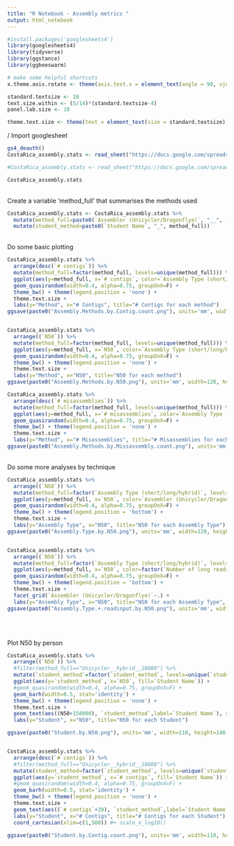 ```yaml
---
title: "R Notebook - Assembly metrics "
output: html_notebook
---
```



```r
#install.packages('googlesheets4')
library(googlesheets4)
library(tidyverse)
library(ggstance)
library(ggbeeswarm)

# make some helpful shortcuts
x.theme.axis.rotate <- theme(axis.text.x = element_text(angle = 90, vjust = 0.5, hjust=1))

standard.textsize <- 10
text.size.within <- (5/14)*(standard.textsize-4)
panel.lab.size <- 10

theme.text.size <- theme(text = element_text(size = standard.textsize))

```


/ 
Import googlesheet 
```r
gs4_deauth()
CostaRica_assembly.stats <- read_sheet("https://docs.google.com/spreadsheets/d/1CEDScAVSXuboNu-K_-lZzkPnk9woO_3MFRZ8zgWG3c0/edit?usp=sharing", sheet="Instructor_Testing")

#CostaRica_assembly.stats <- read_sheet("https://docs.google.com/spreadsheets/d/1CEDScAVSXuboNu-K_-lZzkPnk9woO_3MFRZ8zgWG3c0/edit#gid=0", sheet="Student_Results")

CostaRica_assembly.stats
```
\
Create a variable 'method_full' that summarises the methods used
```r
CostaRica_assembly.stats <- CostaRica_assembly.stats %>%
  mutate(method_full=paste0(`Assembler (Unicycler/Dragonflye)`, "__", `Assembly Type (short/long/hybrid)`, "__", `Number of long reads (if used)`)) %>%
  mutate(student_method=paste0(`Student Name`, "_", method_full))

```

\
Do some basic plotting
```r
CostaRica_assembly.stats %>%
  arrange(desc(`# contigs`)) %>%
  mutate(method_full=factor(method_full, levels=unique(method_full))) %>%
  ggplot(aes(y=method_full, x=`# contigs`, color=`Assembly Type (short/long/hybrid)`)) +
  geom_quasirandom(width=0.4, alpha=0.75, groupOnX=F) +
  theme_bw() + theme(legend.position = 'none') + 
  theme.text.size + 
  labs(y="Method", x="# Contigs", title="# Contigs for each method")
ggsave(paste0("Assembly.Methods.by.Contig.count.png"), units='mm', width=120, height=70, device='png', dpi=300)


CostaRica_assembly.stats %>%
  arrange((`N50`)) %>%
  mutate(method_full=factor(method_full, levels=unique(method_full))) %>%
  ggplot(aes(y=method_full, x=`N50`, color=`Assembly Type (short/long/hybrid)`)) +
  geom_quasirandom(width=0.4, alpha=0.75, groupOnX=F) +
  theme_bw() + theme(legend.position = 'none') + 
  theme.text.size +
  labs(y="Method", x="N50", title="N50 for each method")
ggsave(paste0("Assembly.Methods.by.N50.png"), units='mm', width=120, height=70, device='png', dpi=300)

CostaRica_assembly.stats %>%
  arrange(desc(`# misassemblies`)) %>%
  mutate(method_full=factor(method_full, levels=unique(method_full))) %>%
  ggplot(aes(y=method_full, x=`# misassemblies`, color=`Assembly Type (short/long/hybrid)`)) +
  geom_quasirandom(width=0.4, alpha=0.75, groupOnX=F) +
  theme_bw() + theme(legend.position = 'none') + 
  theme.text.size +
  labs(y="Method", x="# Misassemblies", title="# Misassemblies for each method")
ggsave(paste0("Assembly.Methods.by.Missassembly.count.png"), units='mm', width=120, height=70, device='png', dpi=300)

```

\
Do some more analyses by technique
```r
CostaRica_assembly.stats %>%
  arrange((`N50`)) %>%
  mutate(method_full=factor(`Assembly Type (short/long/hybrid)`, levels=unique(`Assembly Type (short/long/hybrid)`))) %>%
  ggplot(aes(y=method_full, x=`N50`, color=`Assembler (Unicycler/Dragonflye)`)) +
  geom_quasirandom(width=0.4, alpha=0.75, groupOnX=F) +
  theme_bw() + theme(legend.position = 'bottom') + 
  theme.text.size +
  labs(y="Assembly Type", x="N50", title="N50 for each Assembly Type")
ggsave(paste0("Assembly.Type.by.N50.png"), units='mm', width=120, height=60, device='png', dpi=300)


CostaRica_assembly.stats %>%
  arrange((`N50`)) %>%
  mutate(method_full=factor(`Assembly Type (short/long/hybrid)`, levels=unique(`Assembly Type (short/long/hybrid)`))) %>%
  ggplot(aes(y=method_full, x=`N50`, color=factor(`Number of long reads (if used)`))) +
  geom_quasirandom(width=0.4, alpha=0.75, groupOnX=F) +
  theme_bw() + theme(legend.position = 'bottom') + 
  theme.text.size + 
  facet_grid(`Assembler (Unicycler/Dragonflye)`~.) +
  labs(y="Assembly Type", x="N50", title="N50 for each Assembly Type", color="# Long Reads")
ggsave(paste0("Assembly.Type.+.readinput.by.N50.png"), units='mm', width=120, height=90, device='png', dpi=300)
```
\
\

Plot N50 by person
```r
CostaRica_assembly.stats %>%
  arrange((`N50`)) %>%
  #filter(method_full=="Unicycler__hybrid__10000") %>%
  mutate(`student_method`=factor(`student_method`, levels=unique(`student_method`))) %>%
  ggplot(aes(y=`student_method`, x=`N50`, fill=`Student Name`)) +
  #geom_quasirandom(width=0.4, alpha=0.75, groupOnX=F) +
  geom_barh(width=0.5, stat='identity') + 
  theme_bw() + theme(legend.position = 'none') + 
  theme.text.size + 
  geom_text(aes((N50+150000), `student_method`,label=`Student Name`), size=2.5) +
  labs(y="Student", x="N50", title="N50 for each Student")

ggsave(paste0("Student.by.N50.png"), units='mm', width=110, height=140, device='png', dpi=900)


CostaRica_assembly.stats %>%
  arrange(desc(`# contigs`)) %>%
  #filter(method_full=="Unicycler__hybrid__10000") %>%
  mutate(student_method=factor(`student_method`, levels=unique(`student_method`))) %>%
  ggplot(aes(y=`student_method`, x=`# contigs`, fill=`Student Name`)) +
  #geom_quasirandom(width=0.4, alpha=0.75, groupOnX=F) +
  geom_barh(width=0.5, stat='identity') + 
  theme_bw() + theme(legend.position = 'none') + 
  theme.text.size + 
  geom_text(aes((`# contigs`+20), `student_method`,label=`Student Name`), size=2.5) +
  labs(y="Student", x="# Contigs", title="# Contigs for each Student") +
  coord_cartesian(xlim=c(1,500)) #+ scale_x_log10()  

ggsave(paste0("Student.by.Contig.count.png"), units='mm', width=110, height=140, device='png', dpi=900)

```


